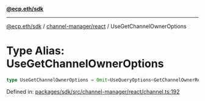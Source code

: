 [**@ecp.eth/sdk**](../../../index.mdx)

***

[@ecp.eth/sdk](/sdk-reference/index.mdx) / [channel-manager/react](/sdk-reference/channel-manager/react/index.mdx) / UseGetChannelOwnerOptions

# Type Alias: UseGetChannelOwnerOptions

```ts
type UseGetChannelOwnerOptions = Omit<UseQueryOptions<GetChannelOwnerResult, Error>, "queryKey" | "queryFn">;
```

Defined in: [packages/sdk/src/channel-manager/react/channel.ts:192](https://github.com/ecp-eth/comments-monorepo/blob/main/packages/sdk/src/channel-manager/react/channel.ts#L192)

